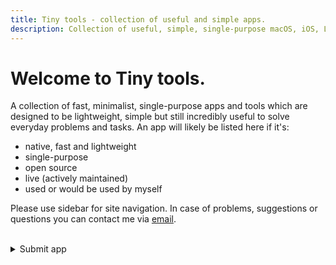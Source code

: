 ```yaml
---
title: Tiny tools - collection of useful and simple apps.
description: Collection of useful, simple, single-purpose macOS, iOS, Linux apps and tools for everyday problems and tasks.
---
```


# Welcome to Tiny tools.

A collection of fast, minimalist, single-purpose apps and tools which are designed to be lightweight, simple but still incredibly useful to solve everyday problems and tasks. An app will likely be listed here if it's:
- native, fast and lightweight
- single-purpose
- open source
- live (actively maintained)
- used or would be used by myself

Please use sidebar for site navigation. In case of problems, suggestions or questions you can contact me via&nbsp;<a href="mailto:tinytools@sent.com">email</a>.
<br></br>
<details>
  <summary>Submit app</summary>
  <div>
  <form action="https://getform.io/f/2954a616-d43c-4d08-8481-8f2fc20c50df" method="POST">
    <input className="formInput" type="text" placeholder="App name or link" name="app_name" required/><br/>
    <input className="formInput" type="text" placeholder="Comments (optional)" name="message"/>
    <div >
      <button className="formButton" type="submit">Submit</button>
    </div>
  </form>
</div>
</details>
